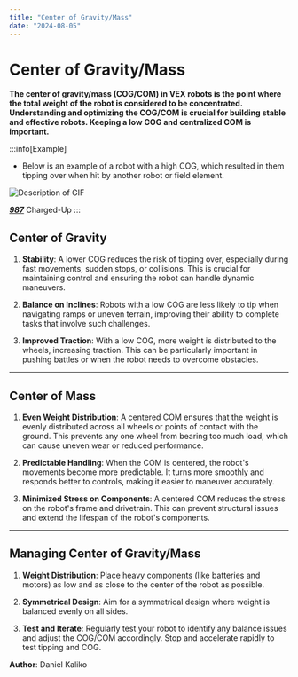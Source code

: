```yaml
---
title: "Center of Gravity/Mass"
date: "2024-08-05"
---
```


# Center of Gravity/Mass

**The center of gravity/mass (COG/COM) in VEX robots is the point where the total weight of the robot is considered to be concentrated. Understanding and optimizing the COG/COM is crucial for building stable and effective robots. Keeping a low COG and centralized COM is important.**

:::info[Example]
- Below is an example of a robot with a high COG, which resulted in them tipping over when hit by another robot or field element.

<div class="gif-container">
  <img src="\img\CenterOfGravityExample.gif" alt="Description of GIF" />
</div>

[***987***](https://www.youtube.com/@Team987) Charged-Up
:::

## Center of Gravity

1. **Stability**: A lower COG reduces the risk of tipping over, especially during fast movements, sudden stops, or collisions. This is crucial for maintaining control and ensuring the robot can handle dynamic maneuvers.

2. **Balance on Inclines**: Robots with a low COG are less likely to tip when navigating ramps or uneven terrain, improving their ability to complete tasks that involve such challenges.

3. **Improved Traction**: With a low COG, more weight is distributed to the wheels, increasing traction. This can be particularly important in pushing battles or when the robot needs to overcome obstacles.

---

## Center of Mass

1. **Even Weight Distribution**: A centered COM ensures that the weight is evenly distributed across all wheels or points of contact with the ground. This prevents any one wheel from bearing too much load, which can cause uneven wear or reduced performance.

2. **Predictable Handling**: When the COM is centered, the robot's movements become more predictable. It turns more smoothly and responds better to controls, making it easier to maneuver accurately.

3. **Minimized Stress on Components**: A centered COM reduces the stress on the robot's frame and drivetrain. This can prevent structural issues and extend the lifespan of the robot's components.

---

## Managing Center of Gravity/Mass

1. **Weight Distribution**: Place heavy components (like batteries and motors) as low and as close to the center of the robot as possible.

2. **Symmetrical Design**: Aim for a symmetrical design where weight is balanced evenly on all sides.

4. **Test and Iterate**: Regularly test your robot to identify any balance issues and adjust the COG/COM accordingly. Stop and accelerate rapidly to test tipping and COG.

<div style={{ marginTop: '2em', borderTop: '1px solid #5555', paddingTop: '1em', textAlign: 'right' }}>
  <p style={{ fontSize: '0.9em', color: '#555' }}>
    <span style={{ color: '#ccc' }}><strong>Author</strong>: </span> <span style={{ color: '#bbb' }}>Daniel Kaliko</span><br />
  </p>
</div>